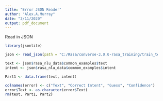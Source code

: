 ---
title: "Error JSON Reader"
author: "Alex.A.Murray"
date: "3/11/2020"
output: pdf_document
---

Read in JSON
```{r}
library(jsonlite)

json <- read_json(path = "C:/Rasa/converse-3.0.0-rasa_training/train_test_split/tier3_test_data.json", simplifyVector = TRUE)

text <- json$rasa_nlu_data$common_examples$text
intent <- json$rasa_nlu_data$common_examples$intent

Part1 <- data.frame(text, intent)

colnames(error) <- c("Text", "Correct Intent", "Guess", "Confidence")
error$Text <- as.character(error$Text)
rm(test, Part1, Part2)
```



